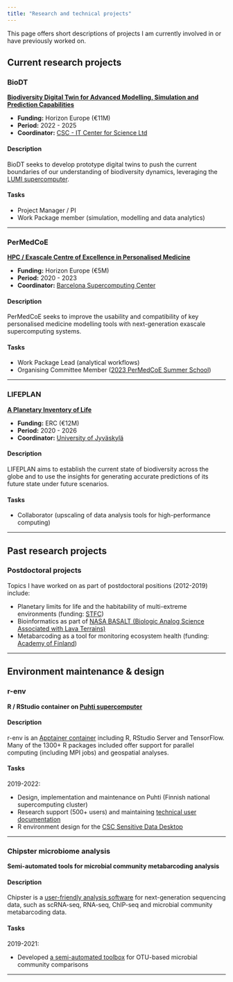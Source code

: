 ```yaml
---
title: "Research and technical projects"
---
```


This page offers short descriptions of projects I am currently involved in or have previously worked on.

## Current research projects

### BioDT

[**Biodiversity Digital Twin for Advanced Modelling, Simulation and Prediction Capabilities**](https://biodt.eu/)

-   **Funding:** Horizon Europe (€11M)
-   **Period:** 2022 - 2025
-   **Coordinator:** [CSC - IT Center for Science Ltd](https://www.csc.fi/en/)

#### Description

BioDT seeks to develop prototype digital twins to push the current boundaries of our understanding of biodiversity dynamics, leveraging the [LUMI supercomputer](https://www.lumi-supercomputer.eu/).

#### Tasks

-   Project Manager / PI
-   Work Package member (simulation, modelling and data analytics)

------------------------------------------------------------------------

### PerMedCoE

[**HPC / Exascale Centre of Excellence in Personalised Medicine**](https://permedcoe.eu/)

-   **Funding:** Horizon Europe (€5M)
-   **Period:** 2020 - 2023
-   **Coordinator:** [Barcelona Supercomputing Center](https://www.bsc.es/)

#### Description

PerMedCoE seeks to improve the usability and compatibility of key personalised medicine modelling tools with next-generation exascale supercomputing systems.

#### Tasks

-   Work Package Lead (analytical workflows)
-   Organising Committee Member ([2023 PerMedCoE Summer School](https://permedcoe.eu/training/permedcoe-summer-school-on-cell-level-simulations/))

------------------------------------------------------------------------

### LIFEPLAN

[**A Planetary Inventory of Life**](https://cordis.europa.eu/project/id/856506)

-   **Funding:** ERC (€12M)
-   **Period:** 2020 - 2026
-   **Coordinator:** [University of Jyväskylä](https://www.jyu.fi/en)

#### Description

LIFEPLAN aims to establish the current state of biodiversity across the globe and to use the insights for generating accurate predictions of its future state under future scenarios.

#### Tasks

-   Collaborator (upscaling of data analysis tools for high-performance computing)

------------------------------------------------------------------------

## Past research projects

### Postdoctoral projects

Topics I have worked on as part of postdoctoral positions (2012-2019) include:

-   Planetary limits for life and the habitability of multi-extreme environments (funding: [STFC](https://www.ukri.org/councils/stfc/))
-   Bioinformatics as part of [NASA BASALT (Biologic Analog Science Associated with Lava Terrains)](https://www.nasa.gov/content/about-basalt/)
-   Metabarcoding as a tool for monitoring ecosystem health (funding: [Academy of Finland](https://www.aka.fi/en/))

------------------------------------------------------------------------

## Environment maintenance & design

### r-env

**R / RStudio container on [Puhti supercomputer](https://docs.csc.fi/computing/systems-puhti/)**

#### Description

r-env is an [Apptainer container](https://apptainer.org/) including R, RStudio Server and TensorFlow. Many of the 1300+ R packages included offer support for parallel computing (including MPI jobs) and geospatial analyses.

#### Tasks

2019-2022:

-   Design, implementation and maintenance on Puhti (Finnish national supercomputing cluster)
-   Research support (500+ users) and maintaining [technical user documentation](https://docs.csc.fi/apps/r-env/)
-   R environment design for the [CSC Sensitive Data Desktop](https://docs.csc.fi/data/sensitive-data/)

------------------------------------------------------------------------

### Chipster microbiome analysis

**Semi-automated tools for microbial community metabarcoding analysis**

#### Description

Chipster is a [user-friendly analysis software](https://chipster.rahtiapp.fi/home) for next-generation sequencing data, such as scRNA-seq, RNA-seq, ChIP-seq and microbial community metabarcoding data.

#### Tasks

2019-2021:

-   Developed [a semi-automated toolbox](https://chipster.rahtiapp.fi/manual/tools-ngs.html#microanalysis) for OTU-based microbial community comparisons

------------------------------------------------------------------------
